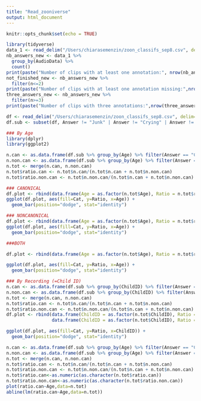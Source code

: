 ```yaml
---
title: "Read_zooniverse"
output: html_document
---
```


```r
knitr::opts_chunk$set(echo = TRUE)
```

```r
library(tidyverse)
data_1 <- read_delim("/Users/chiarasemenzin/zoon_classifs_sep8.csv", delim=',',col_types = cols(.default = "c"))
nb_answers_new <- data_1 %>%
  group_by(AudioData) %>%
  count()
print(paste("Number of clips with at least one annotation:", nrow(nb_answers_new)))
not_finished_new <- nb_answers_new %>%
  filter(n<=2)
print(paste("Number of clips with at least one annotation missing:",nrow(not_finished_new)))
three_answers_new <- nb_answers_new %>%
  filter(n>=3)
print(paste("Number of clips with three annotations:",nrow(three_answers_new)))

```
```r
df <- read_delim("/Users/chiarasemenzin/zoon_classifs_sep8.csv", delim=',',col_types = cols(.default = "c"))
df.sub <- subset(df, Answer != "Junk" | Answer != "Crying" | Answer != "Laughing")

### By Age
library(dplyr)
library(ggplot2)

n.can <- as.data.frame(df.sub %>% group_by(Age) %>% filter(Answer == "Canonical") %>% summarise(n.can = n()))
n.non.can <- as.data.frame(df.sub %>% group_by(Age) %>% filter(Answer == "Non-Canonical") %>% summarise(n.non.can = n()))
n.tot <- merge(n.can, n.non.can)
n.tot$ratio.can <- n.tot$n.can/(n.tot$n.can + n.tot$n.non.can)
n.tot$ratio.non.can <- n.tot$n.non.can/(n.tot$n.can + n.tot$n.non.can)

### CANONICAL
df.plot <- rbind(data.frame(Age = as.factor(n.tot$Age), Ratio = n.tot$ratio.can, Cat = "Canonical"))
ggplot(df.plot, aes(fill=Cat, y=Ratio, x=Age)) + 
  geom_bar(position="dodge", stat="identity")

### NONCANONICAL
df.plot <- rbind(data.frame(Age = as.factor(n.tot$Age), Ratio = n.tot$ratio.non.can, Cat = "Non-Canonical"))
ggplot(df.plot, aes(fill=Cat, y=Ratio, x=Age)) + 
  geom_bar(position="dodge", stat="identity")

###BOTH

df.plot <- rbind(data.frame(Age = as.factor(n.tot$Age), Ratio = n.tot$ratio.can, Cat = "Canonical"),data.frame(Age = as.factor(n.tot$Age), Ratio = n.tot$ratio.non.can, Cat = "Non-Canonical"))

ggplot(df.plot, aes(fill=Cat, y=Ratio, x=Age)) + 
  geom_bar(position="dodge", stat="identity")

### By Recording (=Child ID)
n.can <- as.data.frame(df.sub %>% group_by(ChildID) %>% filter(Answer == "Canonical") %>% summarise(n.can = n()))
n.non.can <- as.data.frame(df.sub %>% group_by(ChildID) %>% filter(Answer == "Non-Canonical") %>% summarise(n.non.can = n()))
n.tot <- merge(n.can, n.non.can)
n.tot$ratio.can <- n.tot$n.can/(n.tot$n.can + n.tot$n.non.can)
n.tot$ratio.non.can <- n.tot$n.non.can/(n.tot$n.can + n.tot$n.non.can)
df.plot <- rbind(data.frame(ChildID = as.factor(n.tot$ChildID), Ratio = n.tot$ratio.can, Cat = "Canonical"),
                 data.frame(ChildID = as.factor(n.tot$ChildID), Ratio = n.tot$ratio.non.can, Cat = "Non-Canonical"))

ggplot(df.plot, aes(fill=Cat, y=Ratio, x=ChildID)) + 
  geom_bar(position="dodge", stat="identity")
```

```r
n.can <- as.data.frame(df.sub %>% group_by(Age) %>% filter(Answer == "Canonical") %>% summarise(n.can = n()))
n.non.can <- as.data.frame(df.sub %>% group_by(Age) %>% filter(Answer == "Non-Canonical") %>% summarise(n.non.can = n()))
n.tot <- merge(n.can, n.non.can)
n.tot$ratio.can <- n.tot$n.can/(n.tot$n.can + n.tot$n.non.can)
n.tot$ratio.non.can <- n.tot$n.non.can/(n.tot$n.can + n.tot$n.non.can)
n.tot$ratio.can<-as.numeric(as.character(n.tot$ratio.can))
n.tot$ratio.non.can<-as.numeric(as.character(n.tot$ratio.non.can))
plot(ratio.can~Age,data=n.tot)
abline(lm(ratio.can~Age,data=n.tot))
```
